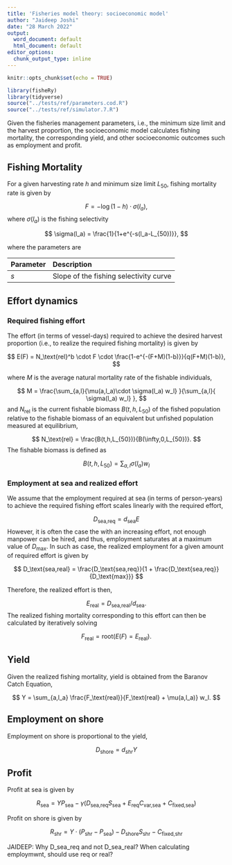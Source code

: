 ```yaml
---
title: 'Fisheries model theory: socioeconomic model'
author: "Jaideep Joshi"
date: "28 March 2022"
output:
  word_document: default
  html_document: default
editor_options:
  chunk_output_type: inline
---
```


```r
knitr::opts_chunk$set(echo = TRUE)
```

```r
library(fisheRy)
library(tidyverse)
source("../tests/ref/parameters.cod.R")
source("../tests/ref/simulator.7.R")
```

Given the fisheries management parameters, i.e., the minimum size limit and the harvest proportion, the socioeconomic model calculates fishing mortality, the corresponding yield, and other socioeconomic outcomes such as employment and profit. 

## Fishing Mortality

For a given harvesting rate $h$ and minimum size limit $L_{50}$, fishing mortality rate is given by 

$$
F = -\log(1-h)\cdot \sigma(l_a),
$$
where $\sigma(l_a)$ is the fishing selectivity

$$
\sigma(l_a) = \frac{1}{1+e^{-s(l_a-L_{50})}},
$$

where the parameters are

Parameter          Description
------------------ ----------------------------------------------------
$s$                Slope of the fishing selectivity curve


## Effort dynamics

### Required fishing effort

The effort (in terms of vessel-days) required to achieve the desired harvest proportion (i.e., to realize the required fishing mortality) is given by

$$
E(F) = N_\text{rel}^b \cdot F \cdot \frac{1-e^{-(F+M)(1-b)}}{q(F+M)(1-b)},
$$

where $M$ is the average natural mortality rate of the fishable individuals,

$$
M = \frac{\sum_{a,l}{\mu(a,l_a)\cdot \sigma(l_a) w_l} }{\sum_{a,l}{ \sigma(l_a) w_l} },
$$
and $N_\text{rel}$ is the current fishable biomass $B(t,h,L_{50})$ of the fished population relative to the fishable biomass of an equivalent but unfished population measured at equilibrium,

$$
N_\text{rel} = \frac{B(t,h,L_{50})}{B(\infty,0,L_{50})}.
$$
The fishable biomass is defined as 

$$
B(t,h,L_{50}) = \sum_{a,l}{\sigma(l_a) w_l}
$$

### Employment at sea and realized effort

We assume that the employment required at sea (in terms of person-years) to achieve the required fishing effort scales linearly with the required effort,

$$
D_\text{sea,req} = d_\text{sea} E
$$
However, it is often the case the with an increasing effort, not enough manpower can be hired, and thus, employment saturates at a maximum value of $D_\text{max}$. In such as case, the realized employment for a given amount of required effort is given by

$$
D_\text{sea,real} = \frac{D_\text{sea,req}}{1 + \frac{D_\text{sea,req}}{D_\text{max}}}
$$

Therefore, the realized effort is then,

$$
E_\text{real} = D_\text{sea,real} / d_\text{sea}.
$$
The realized fishing mortality corresponding to this effort can then be calculated by iteratively solving

$$
F_\text{real} = \text{root}( E(F) = E_\text{real}).
$$

## Yield

Given the realized fishing mortality, yield is obtained from the Baranov Catch Equation,

$$
Y = \sum_{a,l_a} \frac{F_\text{real}}{F_\text{real} + \mu(a,l_a)} w_l.
$$

## Employment on shore

Employment on shore is proportional to the yield,

$$
D_\text{shore} = d_{shr} Y
$$

## Profit

Profit at sea is given by

$$
R_\text{sea}= Y P_\text{sea} - \gamma (D_\text{sea,req}S_\text{sea} + E_\text{req}C_\text{var,sea} + C_\text{fixed,sea})
$$

Profit on shore is given by

$$
R_\text{shr}= Y\cdot(P_\text{shr}-P_\text{sea}) - D_\text{shore} S_\text{shr} -  C_\text{fixed,shr}
$$

JAIDEEP: Why D_sea_req and not D_sea_real? When calculating employmwnt, should use req or real?
